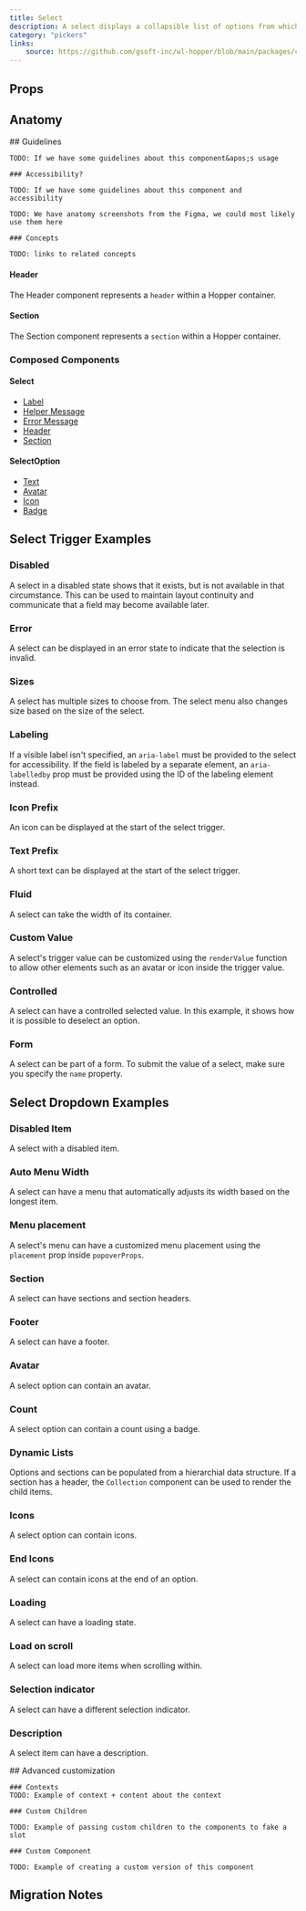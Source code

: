 ```yaml
---
title: Select
description: A select displays a collapsible list of options from which the user can select one.
category: "pickers"
links:
    source: https://github.com/gsoft-inc/wl-hopper/blob/main/packages/components/src/Select/src/Select.tsx
---
```


<Example src="Select/docs/preview" isOpen />

## Props

<PropTable component="Select" />

## Anatomy

<FeatureFlag flag="next">
    ## Guidelines

    TODO: If we have some guidelines about this component&apos;s usage

    ### Accessibility?

    TODO: If we have some guidelines about this component and accessibility
</FeatureFlag>

<FeatureFlag flag="rc">

    TODO: We have anatomy screenshots from the Figma, we could most likely use them here

    ### Concepts

    TODO: links to related concepts
</FeatureFlag>

#### Header

The Header component represents a `header` within a Hopper container.

#### Section

The Section component represents a `section` within a Hopper container.

### Composed Components

#### Select

- [Label](./Label)
- [Helper Message](./HelperMessage)
- [Error Message](./ErrorMessage)
- [Header](./Select#header)
- [Section](./Select#section)

#### SelectOption

- [Text](./Text)
- [Avatar](Avatar)
- [Icon](./Icon)
- [Badge](./Badge)

## Select Trigger Examples

### Disabled
A select in a disabled state shows that it exists, but is not available in that circumstance. This can be used to maintain layout continuity and communicate that a field may become available later.

<Example src="Select/docs/disabled" />

### Error
A select can be displayed in an error state to indicate that the selection is invalid.

<Example src="Select/docs/error" />

### Sizes
A select has multiple sizes to choose from.
The select menu also changes size based on the size of the select.

<Example src="Select/docs/sizes" />

### Labeling
If a visible label isn't specified, an `aria-label` must be provided to the select for accessibility. If the field is labeled by a separate element, an `aria-labelledby` prop must be provided using the ID of the labeling element instead.

<Example src="Select/docs/labeling" />

### Icon Prefix
An icon can be displayed at the start of the select trigger.

<Example src="Select/docs/iconPrefix" />

### Text Prefix
A short text can be displayed at the start of the select trigger.

<Example src="Select/docs/textPrefix" />

### Fluid
A select can take the width of its container.

<Example src="Select/docs/fluid" />

### Custom Value
A select's trigger value can be customized using the `renderValue` function to allow other elements such as an avatar or icon inside the trigger value.

<Example src="Select/docs/customValue" />

### Controlled
A select can have a controlled selected value. In this example, it shows how it is possible to deselect an option.

<Example src="Select/docs/controlled" />

### Form
A select can be part of a form. To submit the value of a select, make sure you specify the `name` property.

<Example src="Select/docs/form" />

## Select Dropdown Examples

### Disabled Item

A select with a disabled item.

<Example src="Select/docs/selectDropdown/disabled" />

### Auto Menu Width

A select can have a menu that automatically adjusts its width based on the longest item.

<Example src="Select/docs/selectDropdown/autoMenuWidth" />

### Menu placement

A select's menu can have a customized menu placement using the `placement` prop inside `popoverProps`.

<Example src="Select/docs/selectDropdown/menuPlacement" />

### Section

A select can have sections and section headers.

<Example src="Select/docs/selectDropdown/section" />

### Footer

A select can have a footer.

<Example src="Select/docs/selectDropdown/footer" />

### Avatar

A select option can contain an avatar.

<Example src="Select/docs/selectDropdown/avatar" />

### Count

A select option can contain a count using a badge.

<Example src="Select/docs/selectDropdown/count" />

### Dynamic Lists

Options and sections can be populated from a hierarchial data structure.
If a section has a header, the `Collection` component can be used to render the child items.

<Example src="Select/docs/selectDropdown/dynamicLists" />

### Icons

A select option can contain icons.

<Example src="Select/docs/selectDropdown/icons" />

### End Icons

A select can contain icons at the end of an option.

<Example src="Select/docs/selectDropdown/endIcons" />

### Loading

A select can have a loading state.

<Example src="Select/docs/selectDropdown/loading" />

### Load on scroll

A select can load more items when scrolling within.

<Example src="Select/docs/selectDropdown/loadOnScroll" />

### Selection indicator

A select can have a different selection indicator.

<Example src="Select/docs/selectDropdown/selectionIndicator" />

### Description

A select item can have a description.

<Example src="Select/docs/selectDropdown/description" />

<FeatureFlag flag="next">
    ## Advanced customization

    ### Contexts
    TODO: Example of context + content about the context

    ### Custom Children

    TODO: Example of passing custom children to the components to fake a slot

    ### Custom Component

    TODO: Example of creating a custom version of this component
</FeatureFlag>

## Migration Notes

<MigrateGuide src="Select/docs/migration-notes" />
